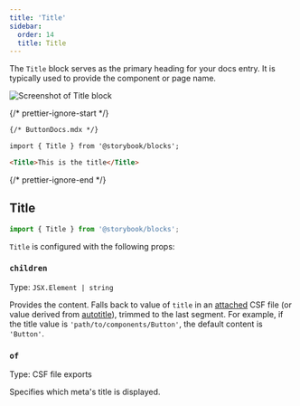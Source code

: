 ```yaml
---
title: 'Title'
sidebar:
  order: 14
  title: Title
---
```


<YouTubeCallout id="uAA1JvLcl-w" title="Avoid Documentation Nightmares with Storybook's Title Doc Block" params="start=57" />

The `Title` block serves as the primary heading for your docs entry. It is typically used to provide the component or page name.

![Screenshot of Title block](../_assets/doc-blocks/doc-block-title-subtitle-description.png)

{/* prettier-ignore-start */}

```md
{/* ButtonDocs.mdx */}

import { Title } from '@storybook/blocks';

<Title>This is the title</Title>
```

{/* prettier-ignore-end */}

## Title

```js
import { Title } from '@storybook/blocks';
```

`Title` is configured with the following props:

### `children`

Type: `JSX.Element | string`

Provides the content. Falls back to value of `title` in an [attached](./doc-block-meta.md#attached-vs-unattached) CSF file (or value derived from [autotitle](../configure/sidebar-and-urls.md#csf-30-auto-titles)), trimmed to the last segment. For example, if the title value is `'path/to/components/Button'`, the default content is `'Button'`.

### `of`

Type: CSF file exports

Specifies which meta's title is displayed.
